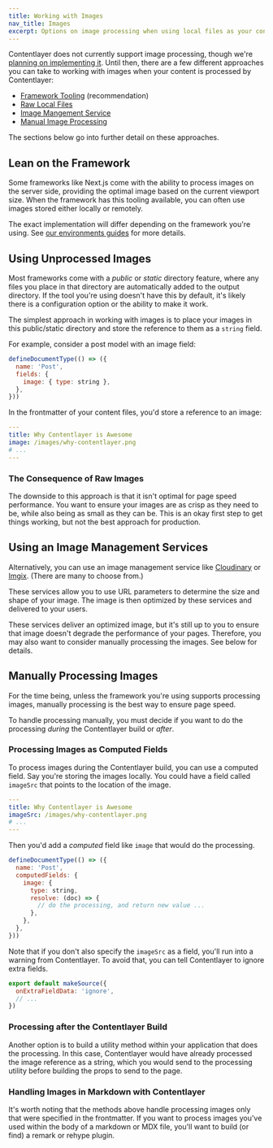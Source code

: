 ```yaml
---
title: Working with Images
nav_title: Images
excerpt: Options on image processing when using local files as your content source.
---
```


Contentlayer does not currently support image processing, though we're [planning on implementing it](https://github.com/contentlayerdev/contentlayer/issues/11). Until then, there are a few different approaches you can take to working with images when your content is processed by Contentlayer:

- [Framework Tooling](#lean-on-the-framework) (recommendation)
- [Raw Local Files](#using-unprocessed-images)
- [Image Mangement Service](#using-an-image-management-services)
- [Manual Image Processing](#manually-processing-images)

The sections below go into further detail on these approaches.

## Lean on the Framework

Some frameworks like Next.js come with the ability to process images on the server side, providing the optimal image based on the current viewport size. When the framework has this tooling available, you can often use images stored either locally or remotely.

The exact implementation will differ depending on the framework you're using. See [our environments guides](/docs/environments) for more details.

## Using Unprocessed Images

Most frameworks come with a _public_ or _static_ directory feature, where any files you place in that directory are automatically added to the output directory. If the tool you're using doesn't have this by default, it's likely there is a configuration option or the ability to make it work.

The simplest approach in working with images is to place your images in this public/static directory and store the reference to them as a `string` field.

For example, consider a post model with an image field:

```js
defineDocumentType(() => ({
  name: 'Post',
  fields: {
    image: { type: string },
  },
}))
```

In the frontmatter of your content files, you'd store a reference to an image:

```yaml
---
title: Why Contentlayer is Awesome
image: /images/why-contentlayer.png
# ...
---
```

### The Consequence of Raw Images

The downside to this approach is that it isn't optimal for page speed performance. You want to ensure your images are as crisp as they need to be, while also being as small as they can be. This is an okay first step to get things working, but not the best approach for production.

## Using an Image Management Services

Alternatively, you can use an image management service like [Cloudinary](https://cloudinary.com/) or [Imgix](https://imgix.com/). (There are many to choose from.)

These services allow you to use URL parameters to determine the size and shape of your image. The image is then optimized by these services and delivered to your users.

These services deliver an optimized image, but it's still up to you to ensure that image doesn't degrade the performance of your pages. Therefore, you may also want to consider manually processing the images. See below for details.

## Manually Processing Images

For the time being, unless the framework you're using supports processing images, manually processing is the best way to ensure page speed.

To handle processing manually, you must decide if you want to do the processing _during_ the Contentlayer build or _after_.

### Processing Images as Computed Fields

To process images during the Contentlayer build, you can use a computed field. Say you're storing the images locally. You could have a field called `imageSrc` that points to the location of the image.

```yaml
---
title: Why Contentlayer is Awesome
imageSrc: /images/why-contentlayer.png
# ...
---
```

Then you'd add a _computed_ field like `image` that would do the processing.

```js
defineDocumentType(() => ({
  name: 'Post',
  computedFields: {
    image: {
      type: string,
      resolve: (doc) => {
        // do the processing, and return new value ...
      },
    },
  },
}))
```

Note that if you don't also specify the `imageSrc` as a field, you'll run into a warning from Contentlayer. To avoid that, you can tell Contentlayer to ignore extra fields.

```js
export default makeSource({
  onExtraFieldData: 'ignore',
  // ...
})
```

### Processing after the Contentlayer Build

Another option is to build a utility method within your application that does the processing. In this case, Contentlayer would have already processed the image reference as a string, which you would send to the processing utility before building the props to send to the page.

### Handling Images in Markdown with Contentlayer

It's worth noting that the methods above handle processing images only that were specified in the frontmatter. If you want to process images you've used within the body of a markdown or MDX file, you'll want to build (or find) a remark or rehype plugin.
